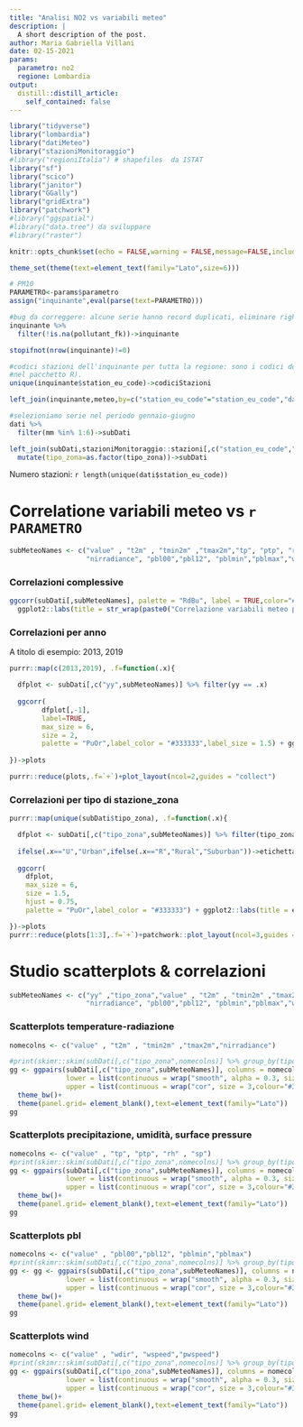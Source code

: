 ```yaml
---
title: "Analisi NO2 vs variabili meteo"
description: |
  A short description of the post.
author: Maria Gabriella Villani
date: 02-15-2021
params:
  parametro: no2
  regione: Lombardia
output:
  distill::distill_article:
    self_contained: false
---
```

```r
library("tidyverse")
library("lombardia")
library("datiMeteo")
library("stazioniMonitoraggio")
#library("regioniItalia") # shapefiles  da ISTAT
library("sf")
library("scico")
library("janitor")
library("GGally")
library("gridExtra")
library("patchwork")
#library("ggspatial")
#library("data.tree") da sviluppare
#library("raster")

knitr::opts_chunk$set(echo = FALSE,warning = FALSE,message=FALSE,include = TRUE,eval=TRUE,layout="l-page",fig.height = 3)

theme_set(theme(text=element_text(family="Lato",size=6)))

# PM10
PARAMETRO<-params$parametro
assign("inquinante",eval(parse(text=PARAMETRO)))

#bug da correggere: alcune serie hanno record duplicati, eliminare righe con pollutant_fk==NA
inquinante %>%
  filter(!is.na(pollutant_fk))->inquinante

stopifnot(nrow(inquinante)!=0)

#codici stazioni dell'inquinante per tutta la regione: sono i codici delle stazioni che hanno dati (altrimenti non comparirebbero
#nel pacchetto R).
unique(inquinante$station_eu_code)->codiciStazioni

left_join(inquinante,meteo,by=c("station_eu_code"="station_eu_code","date"="date"))->dati

#selezioniamo serie nel periodo gennaio-giugno
dati %>%
  filter(mm %in% 1:6)->subDati

left_join(subDati,stazioniMonitoraggio::stazioni[,c("station_eu_code","nome_stazione","tipo_zona")]) %>%
  mutate(tipo_zona=as.factor(tipo_zona))->subDati
```



Numero stazioni: `r length(unique(dati$station_eu_code))`

# Correlatione variabili meteo vs `r PARAMETRO`

```r
subMeteoNames <- c("value" , "t2m" , "tmin2m" ,"tmax2m","tp", "ptp", "rh" , "sp",
                   "nirradiance", "pbl00","pbl12", "pblmin","pblmax","wdir", "wspeed","pwspeed" )
```

### Correlazioni complessive

```r
ggcorr(subDati[,subMeteoNames], palette = "RdBu", label = TRUE,color="#333333",size=2,label_size = 2) +
  ggplot2::labs(title = str_wrap(paste0("Correlazione variabili meteo principali, anni 2013-2020 e ",PARAMETRO, " (value)"),width = 70))
```

### Correlazioni per anno

A titolo di esempio: 2013, 2019

```r
purrr::map(c(2013,2019), .f=function(.x){

  dfplot <- subDati[,c("yy",subMeteoNames)] %>% filter(yy == .x)
  
  ggcorr(
        dfplot[,-1],
        label=TRUE,
        max_size = 6,
        size = 2,
        palette = "PuOr",label_color = "#333333",label_size = 1.5) + ggplot2::labs(title = .x)
  
})->plots

purrr::reduce(plots,.f=`+`)+plot_layout(ncol=2,guides = "collect")

```


### Correlazioni per tipo di stazione_zona 

```r
purrr::map(unique(subDati$tipo_zona), .f=function(.x){

  dfplot <- subDati[,c("tipo_zona",subMeteoNames)] %>% filter(tipo_zona==.x)
  
  ifelse(.x=="U","Urban",ifelse(.x=="R","Rural","Suburban"))->etichetta
  
  ggcorr(
    dfplot,
    max_size = 6,
    size = 1.5,
    hjust = 0.75,
    palette = "PuOr",label_color = "#333333") + ggplot2::labs(title = etichetta)

})->plots
purrr::reduce(plots[1:3],.f=`+`)+patchwork::plot_layout(ncol=3,guides = "collect")
```

# Studio scatterplots & correlazioni

```r
subMeteoNames <- c("yy" ,"tipo_zona","value" , "t2m" , "tmin2m" ,"tmax2m","tp", "ptp", "rh" , "sp",
                   "nirradiance", "pbl00","pbl12", "pblmin","pblmax","wdir", "wspeed","pwspeed" )
```

### Scatterplots temperature-radiazione

```r
nomecolns <- c("value" , "t2m" , "tmin2m" ,"tmax2m","nirradiance")

#print(skimr::skim(subDati[,c("tipo_zona",nomecolns)] %>% group_by(tipo_zona) ))
gg <- ggpairs(subDati[,c("tipo_zona",subMeteoNames)], columns = nomecolns, 
              lower = list(continuous = wrap("smooth", alpha = 0.3, size=0.1,color="#CADBE0")),
              upper = list(continuous = wrap("cor", size = 3,colour="#333333")))+
  theme_bw()+
  theme(panel.grid= element_blank(),text=element_text(family="Lato"))    
gg
```

### Scatterplots precipitazione, umidità, surface pressure

```r
nomecolns <- c("value" , "tp", "ptp", "rh" , "sp")
#print(skimr::skim(subDati[,c("tipo_zona",nomecolns)] %>% group_by(tipo_zona) ))
gg <- ggpairs(subDati[,c("tipo_zona",subMeteoNames)], columns = nomecolns, 
              lower = list(continuous = wrap("smooth", alpha = 0.3, size=0.1,color="#CADBE0")),
              upper = list(continuous = wrap("cor", size = 3,colour="#333333")))+
  theme_bw()+
  theme(panel.grid= element_blank(),text=element_text(family="Lato"))    
gg
```

### Scatterplots pbl

```r
nomecolns <- c("value" , "pbl00","pbl12", "pblmin","pblmax")
#print(skimr::skim(subDati[,c("tipo_zona",nomecolns)] %>% group_by(tipo_zona) ))
gg <- gg <- ggpairs(subDati[,c("tipo_zona",subMeteoNames)], columns = nomecolns, 
              lower = list(continuous = wrap("smooth", alpha = 0.3, size=0.1,color="#CADBE0")),
              upper = list(continuous = wrap("cor", size = 3,colour="#333333")))+
  theme_bw()+
  theme(panel.grid= element_blank(),text=element_text(family="Lato"))         
gg
```

### Scatterplots wind

```r
nomecolns <- c("value" , "wdir", "wspeed","pwspeed")
#print(skimr::skim(subDati[,c("tipo_zona",nomecolns)] %>% group_by(tipo_zona) ))
gg <- ggpairs(subDati[,c("tipo_zona",subMeteoNames)], columns = nomecolns, 
              lower = list(continuous = wrap("smooth", alpha = 0.3, size=0.1,color="#CADBE0")),
              upper = list(continuous = wrap("cor", size = 3,colour="#333333")))+
  theme_bw()+
  theme(panel.grid= element_blank(),text=element_text(family="Lato"))      
gg
```
